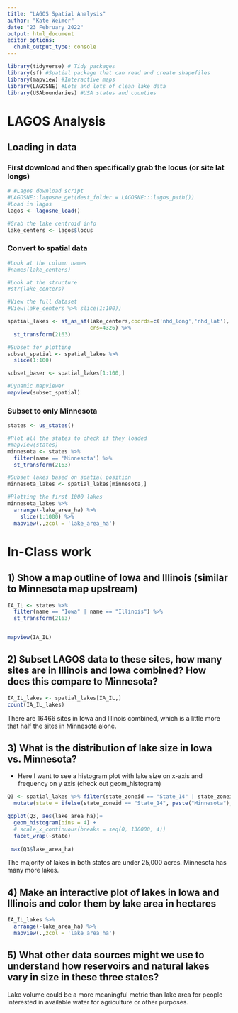 ```yaml
---
title: "LAGOS Spatial Analysis"
author: "Kate Weimer"
date: "23 February 2022"
output: html_document
editor_options: 
  chunk_output_type: console
---
```




```r
library(tidyverse) # Tidy packages
library(sf) #Spatial package that can read and create shapefiles 
library(mapview) #Interactive maps
library(LAGOSNE) #Lots and lots of clean lake data
library(USAboundaries) #USA states and counties
```


# LAGOS Analysis


## Loading in data


### First download and then specifically grab the locus (or site lat longs)

```r
# #Lagos download script
#LAGOSNE::lagosne_get(dest_folder = LAGOSNE:::lagos_path())
#Load in lagos
lagos <- lagosne_load()

#Grab the lake centroid info
lake_centers <- lagos$locus

```



### Convert to spatial data
```r
#Look at the column names
#names(lake_centers)

#Look at the structure
#str(lake_centers)

#View the full dataset
#View(lake_centers %>% slice(1:100))

spatial_lakes <- st_as_sf(lake_centers,coords=c('nhd_long','nhd_lat'),
                          crs=4326) %>%
  st_transform(2163)

#Subset for plotting
subset_spatial <- spatial_lakes %>%
  slice(1:100) 

subset_baser <- spatial_lakes[1:100,]

#Dynamic mapviewer
mapview(subset_spatial)

```


### Subset to only Minnesota

```r
states <- us_states()

#Plot all the states to check if they loaded
#mapview(states)
minnesota <- states %>%
  filter(name == 'Minnesota') %>%
  st_transform(2163)

#Subset lakes based on spatial position
minnesota_lakes <- spatial_lakes[minnesota,]

#Plotting the first 1000 lakes
minnesota_lakes %>%
  arrange(-lake_area_ha) %>%
    slice(1:1000) %>%
  mapview(.,zcol = 'lake_area_ha')
```



# In-Class work


## 1) Show a map outline of Iowa and Illinois (similar to Minnesota map upstream)

```r
IA_IL <- states %>%
  filter(name == "Iowa" | name == "Illinois") %>%
  st_transform(2163)


mapview(IA_IL)
```



## 2) Subset LAGOS data to these sites, how many sites are in Illinois and Iowa combined? How does this compare to Minnesota?

```r
IA_IL_lakes <- spatial_lakes[IA_IL,]
count(IA_IL_lakes)
```

There are 16466 sites in Iowa and Illinois combined, which is a little more that half the sites in Minnesota alone. 


## 3) What is the distribution of lake size in Iowa vs. Minnesota?

- Here I want to see a histogram plot with lake size on x-axis and frequency on 
y axis (check out geom_histogram)


```r
Q3 <- spatial_lakes %>% filter(state_zoneid == "State_14" | state_zoneid == "State_13") %>% 
  mutate(state = ifelse(state_zoneid == "State_14", paste("Minnesota"), paste("Iowa")))

ggplot(Q3, aes(lake_area_ha))+
  geom_histogram(bins = 4) +
  # scale_x_continuous(breaks = seq(0, 130000, 4))
  facet_wrap(~state) 
  
 max(Q3$lake_area_ha)
```

The majority of lakes in both states are under 25,000 acres. Minnesota has many more lakes.  

## 4) Make an interactive plot of lakes in Iowa and Illinois and color them by lake area in hectares

```r
IA_IL_lakes %>%
  arrange(-lake_area_ha) %>%
  mapview(.,zcol = 'lake_area_ha')
```


## 5) What other data sources might we use to understand how reservoirs and natural lakes vary in size in these three states? 

Lake volume could be a more meaningful metric than lake area for people interested in available water for agriculture or other purposes. 
